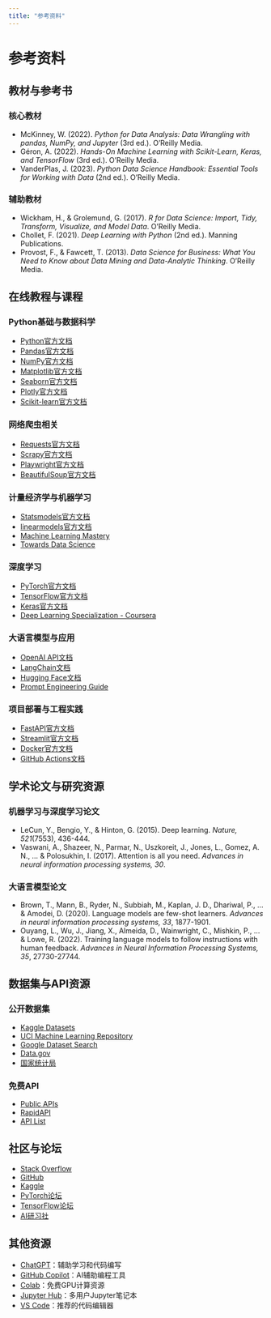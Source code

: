 ```yaml
---
title: "参考资料"
---
```


# 参考资料

## 教材与参考书

### 核心教材

- McKinney, W. (2022). *Python for Data Analysis: Data Wrangling with pandas, NumPy, and Jupyter* (3rd ed.). O'Reilly Media.
- Géron, A. (2022). *Hands-On Machine Learning with Scikit-Learn, Keras, and TensorFlow* (3rd ed.). O'Reilly Media.
- VanderPlas, J. (2023). *Python Data Science Handbook: Essential Tools for Working with Data* (2nd ed.). O'Reilly Media.

### 辅助教材

- Wickham, H., & Grolemund, G. (2017). *R for Data Science: Import, Tidy, Transform, Visualize, and Model Data*. O'Reilly Media.
- Chollet, F. (2021). *Deep Learning with Python* (2nd ed.). Manning Publications.
- Provost, F., & Fawcett, T. (2013). *Data Science for Business: What You Need to Know about Data Mining and Data-Analytic Thinking*. O'Reilly Media.

## 在线教程与课程

### Python基础与数据科学

- [Python官方文档](https://docs.python.org/zh-cn/3/)
- [Pandas官方文档](https://pandas.pydata.org/docs/)
- [NumPy官方文档](https://numpy.org/doc/stable/)
- [Matplotlib官方文档](https://matplotlib.org/stable/index.html)
- [Seaborn官方文档](https://seaborn.pydata.org/)
- [Plotly官方文档](https://plotly.com/python/)
- [Scikit-learn官方文档](https://scikit-learn.org/stable/documentation.html)

### 网络爬虫相关

- [Requests官方文档](https://requests.readthedocs.io/en/latest/)
- [Scrapy官方文档](https://docs.scrapy.org/en/latest/)
- [Playwright官方文档](https://playwright.dev/python/docs/intro)
- [BeautifulSoup官方文档](https://www.crummy.com/software/BeautifulSoup/bs4/doc/)

### 计量经济学与机器学习

- [Statsmodels官方文档](https://www.statsmodels.org/stable/index.html)
- [linearmodels官方文档](https://bashtage.github.io/linearmodels/)
- [Machine Learning Mastery](https://machinelearningmastery.com/)
- [Towards Data Science](https://towardsdatascience.com/)

### 深度学习

- [PyTorch官方文档](https://pytorch.org/docs/stable/index.html)
- [TensorFlow官方文档](https://www.tensorflow.org/api_docs)
- [Keras官方文档](https://keras.io/zh/)
- [Deep Learning Specialization - Coursera](https://www.coursera.org/specializations/deep-learning)

### 大语言模型与应用

- [OpenAI API文档](https://platform.openai.com/docs/introduction)
- [LangChain文档](https://python.langchain.com/docs/get_started/introduction.html)
- [Hugging Face文档](https://huggingface.co/docs)
- [Prompt Engineering Guide](https://github.com/dair-ai/Prompt-Engineering-Guide)

### 项目部署与工程实践

- [FastAPI官方文档](https://fastapi.tiangolo.com/)
- [Streamlit官方文档](https://docs.streamlit.io/)
- [Docker官方文档](https://docs.docker.com/)
- [GitHub Actions文档](https://docs.github.com/en/actions)

## 学术论文与研究资源

### 机器学习与深度学习论文

- LeCun, Y., Bengio, Y., & Hinton, G. (2015). Deep learning. *Nature, 521*(7553), 436-444.
- Vaswani, A., Shazeer, N., Parmar, N., Uszkoreit, J., Jones, L., Gomez, A. N., ... & Polosukhin, I. (2017). Attention is all you need. *Advances in neural information processing systems, 30*.

### 大语言模型论文

- Brown, T., Mann, B., Ryder, N., Subbiah, M., Kaplan, J. D., Dhariwal, P., ... & Amodei, D. (2020). Language models are few-shot learners. *Advances in neural information processing systems, 33*, 1877-1901.
- Ouyang, L., Wu, J., Jiang, X., Almeida, D., Wainwright, C., Mishkin, P., ... & Lowe, R. (2022). Training language models to follow instructions with human feedback. *Advances in Neural Information Processing Systems, 35*, 27730-27744.

## 数据集与API资源

### 公开数据集

- [Kaggle Datasets](https://www.kaggle.com/datasets)
- [UCI Machine Learning Repository](https://archive.ics.uci.edu/ml/index.php)
- [Google Dataset Search](https://datasetsearch.research.google.com/)
- [Data.gov](https://www.data.gov/)
- [国家统计局](http://www.stats.gov.cn/)

### 免费API

- [Public APIs](https://github.com/public-apis/public-apis)
- [RapidAPI](https://rapidapi.com/hub)
- [API List](https://apilist.fun/)

## 社区与论坛

- [Stack Overflow](https://stackoverflow.com/)
- [GitHub](https://github.com/)
- [Kaggle](https://www.kaggle.com/)
- [PyTorch论坛](https://discuss.pytorch.org/)
- [TensorFlow论坛](https://discuss.tensorflow.org/)
- [AI研习社](https://www.yanxishe.com/)

## 其他资源

- [ChatGPT](https://chat.openai.com/)：辅助学习和代码编写
- [GitHub Copilot](https://github.com/features/copilot)：AI辅助编程工具
- [Colab](https://colab.research.google.com/)：免费GPU计算资源
- [Jupyter Hub](https://jupyter.org/hub)：多用户Jupyter笔记本
- [VS Code](https://code.visualstudio.com/)：推荐的代码编辑器
